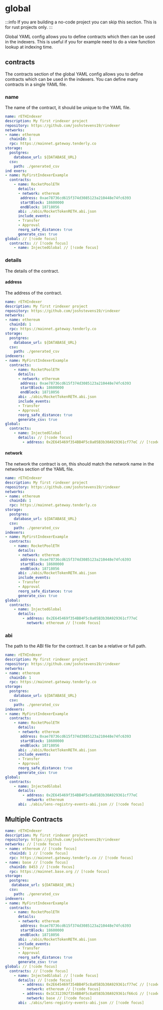 # global

:::info
If you are building a no-code project you can skip this section. This is for rust projects only.
:::

Global YAML config allows you to define contracts which then can be used in the indexers.
This is useful if you for example need to do a view function lookup at indexing time.

## contracts

The contracts section of the global YAML config allows you to define contracts which can be used in the indexers.
You can define many contracts in a single YAML file.

### name

The name of the contract, it should be unique to the YAML file.

```yaml [rindexer.yaml]
name: rETHIndexer
description: My first rindexer project
repository: https://github.com/joshstevens19/rindexer
networks:
- name: ethereum
  chainId: 1
  rpc: https://mainnet.gateway.tenderly.co
storage:
  postgres:
    database_url: ${DATABASE_URL}
  csv:
    path: ./generated_csv
ind exers:
- name: MyFirstIndexerExample
  contracts:
    - name: RocketPoolETH
      details:
      - network: ethereum
       address: 0xae78736cd615f374d3085123a210448e74fc6393
       startBlock: 18600000
       endBlock: 18718056
      abi: ./abis/RocketTokenRETH.abi.json
      include_events:
      - Transfer
      - Approval
      reorg_safe_distance: true
      generate_csv: true
global: // [!code focus]
  contracts: // [!code focus]
    - name: InjectedGlobal // [!code focus]
```

### details

The details of the contract.

#### address

The address of the contract.

```yaml [rindexer.yaml]
name: rETHIndexer
description: My first rindexer project
repository: https://github.com/joshstevens19/rindexer
networks:
- name: ethereum
  chainId: 1
  rpc: https://mainnet.gateway.tenderly.co
storage:
  postgres:
    database_url: ${DATABASE_URL}
  csv:
    path: ./generated_csv
indexers:
- name: MyFirstIndexerExample
  contracts:
    - name: RocketPoolETH
      details:
      - network: ethereum
       address: 0xae78736cd615f374d3085123a210448e74fc6393
       startBlock: 18600000
       endBlock: 18718056
      abi: ./abis/RocketTokenRETH.abi.json
      include_events:
      - Transfer
      - Approval
      reorg_safe_distance: true
      generate_csv: true
global:
  contracts:
    - name: InjectedGlobal
      details: // [!code focus]
        - address: 0x2E645469f354BB4F5c8a05B3b30A929361cf77eC // [!code focus]
```

#### network

The network the contract is on, this should match the network name in the networks section of the YAML file.

```yaml [rindexer.yaml]
name: rETHIndexer
description: My first rindexer project
repository: https://github.com/joshstevens19/rindexer
networks:
- name: ethereum
  chainId: 1
  rpc: https://mainnet.gateway.tenderly.co
storage:
  postgres:
    database_url: ${DATABASE_URL}
  csv:
    path: ./generated_csv
indexers:
- name: MyFirstIndexerExample
  contracts:
    - name: RocketPoolETH
      details:
      - network: ethereum
       address: 0xae78736cd615f374d3085123a210448e74fc6393
       startBlock: 18600000
       endBlock: 18718056
      abi: ./abis/RocketTokenRETH.abi.json
      include_events:
      - Transfer
      - Approval
      reorg_safe_distance: true
      generate_csv: true
global:
  contracts:
    - name: InjectedGlobal
      details:
        - address: 0x2E645469f354BB4F5c8a05B3b30A929361cf77eC
          network: ethereum // [!code focus]
```

### abi

The path to the ABI file for the contract. It can be a relative or full path.

```yaml [rindexer.yaml]
name: rETHIndexer
description: My first rindexer project
repository: https://github.com/joshstevens19/rindexer
networks:
- name: ethereum
  chainId: 1
  rpc: https://mainnet.gateway.tenderly.co
storage:
  postgres:
    database_url: ${DATABASE_URL}
  csv:
    path: ./generated_csv
indexers:
- name: MyFirstIndexerExample
  contracts:
    - name: RocketPoolETH
      details:
      - network: ethereum
       address: 0xae78736cd615f374d3085123a210448e74fc6393
       startBlock: 18600000
       endBlock: 18718056
      abi: ./abis/RocketTokenRETH.abi.json
      include_events:
      - Transfer
      - Approval
      reorg_safe_distance: true
      generate_csv: true
global:
  contracts:
    - name: InjectedGlobal
      details:
        - address: 0x2E645469f354BB4F5c8a05B3b30A929361cf77eC
          network: ethereum
      abi: ./abis/lens-registry-events-abi.json // [!code focus]
```

## Multiple Contracts

```yaml [rindexer.yaml]
name: rETHIndexer
description: My first rindexer project
repository: https://github.com/joshstevens19/rindexer
networks: // [!code focus]
- name: ethereum // [!code focus]
  chainId: 1 // [!code focus]
  rpc: https://mainnet.gateway.tenderly.co // [!code focus]
- name: base // [!code focus]
  chainId: 8453 // [!code focus]
  rpc: https://mainnet.base.org // [!code focus]
storage:
  postgres:
   database_url: ${DATABASE_URL}
  csv:
    path: ./generated_csv
indexers:
- name: MyFirstIndexerExample
  contracts:
    - name: RocketPoolETH
      details:
      - network: ethereum
       address: 0xae78736cd615f374d3085123a210448e74fc6393
       startBlock: 18600000
       endBlock: 18718056
      abi: ./abis/RocketTokenRETH.abi.json
      include_events:
      - Transfer
      - Approval
      reorg_safe_distance: true
      generate_csv: true
global: // [!code focus]
  contracts: // [!code focus]
    - name: InjectedGlobal // [!code focus]
      details: // [!code focus]
        - address: 0x2E645469f354BB4F5c8a05B3b30A929361cf77eC // [!code focus]
          network: ethereum // [!code focus]
        - address: 0x1C312392f354BB4F5c8a05B3b30A929361cf66cG // [!code focus]
          network: base // [!code focus]
      abi: ./abis/lens-registry-events-abi.json // [!code focus]
```
